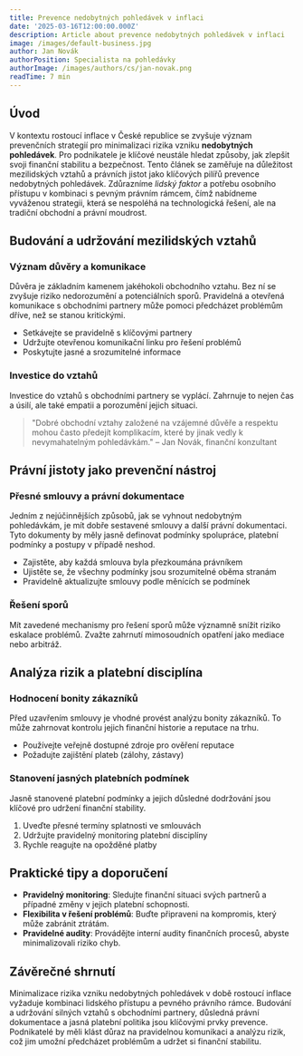 ```yaml
---
title: Prevence nedobytných pohledávek v inflaci
date: '2025-03-16T12:00:00.000Z'
description: Article about prevence nedobytných pohledávek v inflaci
image: /images/default-business.jpg
author: Jan Novák
authorPosition: Specialista na pohledávky
authorImage: /images/authors/cs/jan-novak.png
readTime: 7 min
---
```

## Úvod

V kontextu rostoucí inflace v České republice se zvyšuje význam prevenčních strategií pro minimalizaci rizika vzniku **nedobytných pohledávek**. Pro podnikatele je klíčové neustále hledat způsoby, jak zlepšit svoji finanční stabilitu a bezpečnost. Tento článek se zaměřuje na důležitost mezilidských vztahů a právních jistot jako klíčových pilířů prevence nedobytných pohledávek. Zdůrazníme *lidský faktor* a potřebu osobního přístupu v kombinaci s pevným právním rámcem, čímž nabídneme vyváženou strategii, která se nespoléhá na technologická řešení, ale na tradiční obchodní a právní moudrost.

## Budování a udržování mezilidských vztahů

### Význam důvěry a komunikace

Důvěra je základním kamenem jakéhokoli obchodního vztahu. Bez ní se zvyšuje riziko nedorozumění a potenciálních sporů. Pravidelná a otevřená komunikace s obchodními partnery může pomoci předcházet problémům dříve, než se stanou kritickými.

- Setkávejte se pravidelně s klíčovými partnery
- Udržujte otevřenou komunikační linku pro řešení problémů
- Poskytujte jasné a srozumitelné informace

### Investice do vztahů

Investice do vztahů s obchodními partnery se vyplácí. Zahrnuje to nejen čas a úsilí, ale také empatii a porozumění jejich situaci. 

> "Dobré obchodní vztahy založené na vzájemné důvěře a respektu mohou často předejít komplikacím, které by jinak vedly k nevymahatelným pohledávkám." – Jan Novák, finanční konzultant

## Právní jistoty jako prevenční nástroj

### Přesné smlouvy a právní dokumentace

Jedním z nejúčinnějších způsobů, jak se vyhnout nedobytným pohledávkám, je mít dobře sestavené smlouvy a další právní dokumentaci. Tyto dokumenty by měly jasně definovat podmínky spolupráce, platební podmínky a postupy v případě neshod.

- Zajistěte, aby každá smlouva byla přezkoumána právníkem
- Ujistěte se, že všechny podmínky jsou srozumitelné oběma stranám
- Pravidelně aktualizujte smlouvy podle měnících se podmínek

### Řešení sporů

Mít zavedené mechanismy pro řešení sporů může významně snížit riziko eskalace problémů. Zvažte zahrnutí mimosoudních opatření jako mediace nebo arbitráž.

## Analýza rizik a platební disciplína

### Hodnocení bonity zákazníků

Před uzavřením smlouvy je vhodné provést analýzu bonity zákazníků. To může zahrnovat kontrolu jejich finanční historie a reputace na trhu.

- Používejte veřejně dostupné zdroje pro ověření reputace
- Požadujte zajištění plateb (zálohy, zástavy)

### Stanovení jasných platebních podmínek

Jasně stanovené platební podmínky a jejich důsledné dodržování jsou klíčové pro udržení finanční stability.

1. Uveďte přesné termíny splatnosti ve smlouvách
2. Udržujte pravidelný monitoring platební disciplíny
3. Rychle reagujte na opožděné platby

## Praktické tipy a doporučení

- **Pravidelný monitoring**: Sledujte finanční situaci svých partnerů a případné změny v jejich platební schopnosti.
- **Flexibilita v řešení problémů**: Buďte připraveni na kompromis, který může zabránit ztrátám.
- **Pravidelné audity**: Provádějte interní audity finančních procesů, abyste minimalizovali riziko chyb.

## Závěrečné shrnutí

Minimalizace rizika vzniku nedobytných pohledávek v době rostoucí inflace vyžaduje kombinaci lidského přístupu a pevného právního rámce. Budování a udržování silných vztahů s obchodními partnery, důsledná právní dokumentace a jasná platební politika jsou klíčovými prvky prevence. Podnikatelé by měli klást důraz na pravidelnou komunikaci a analýzu rizik, což jim umožní předcházet problémům a udržet si finanční stabilitu.
